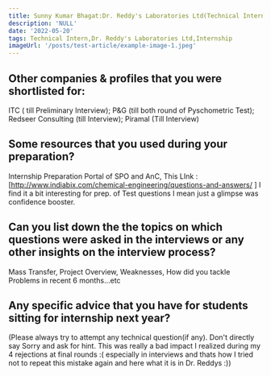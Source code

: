 ```yaml
---
title: Sunny Kumar Bhagat:Dr. Reddy's Laboratories Ltd(Technical Intern)
description: 'NULL' 
date: '2022-05-20'
tags: Technical Intern,Dr. Reddy's Laboratories Ltd,Internship
imageUrl: '/posts/test-article/example-image-1.jpeg'
---
```


## Other companies & profiles that you were shortlisted for:
ITC ( till Preliminary Interview); P&G (till both round of Pyschometric Test);  Redseer Consulting (till  Interview); Piramal (Till Interview) 

## Some resources that you used during your preparation?
Internship Preparation Portal of SPO and AnC,
This LInk : [http://www.indiabix.com/chemical-engineering/questions-and-answers/ ] I find it a bit interesting for prep. of Test questions I mean just a glimpse was confidence booster.

## Can you list down the the topics on which questions were asked in the interviews or any other insights on the interview process?
Mass Transfer, Project Overview, Weaknesses, How did you tackle Problems in recent 6 months...etc
## Any specific advice that you have for students sitting for internship next year?
(Please always try to attempt any technical question(if any). Don't directly say Sorry and ask for hint. This was really a bad impact I realized during my 4 rejections at final rounds :( especially in interviews and thats how I tried not to repeat this mistake again and here what it is in Dr. Reddys :))

